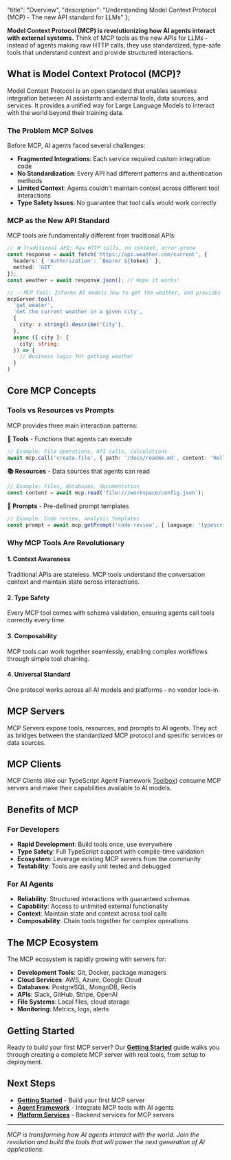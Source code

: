   "title": "Overview",
  "description": "Understanding Model Context Protocol (MCP) - The new API standard for LLMs"
};

**Model Context Protocol (MCP) is revolutionizing how AI agents interact with external systems.** Think of MCP tools as the new APIs for LLMs - instead of agents making raw HTTP calls, they use standardized, type-safe tools that understand context and provide structured interactions.

## What is Model Context Protocol (MCP)?

Model Context Protocol is an open standard that enables seamless integration between AI assistants and external tools, data sources, and services. It provides a unified way for Large Language Models to interact with the world beyond their training data.

### The Problem MCP Solves

Before MCP, AI agents faced several challenges:

- **Fragmented Integrations**: Each service required custom integration code
- **No Standardization**: Every API had different patterns and authentication methods  
- **Limited Context**: Agents couldn't maintain context across different tool interactions
- **Type Safety Issues**: No guarantee that tool calls would work correctly

### MCP as the New API Standard

MCP tools are fundamentally different from traditional APIs:

```typescript
// ❌ Traditional API: Raw HTTP calls, no context, error-prone
const response = await fetch('https://api.weather.com/current', {
  headers: { 'Authorization': `Bearer ${token}` },
  method: 'GET'
});
const weather = await response.json(); // Hope it works!

// ✅ MCP Tool: Informs AI models how to get the weather, and provides logic to do so!
mcpServer.tool(
  'get_weater',
  'Get the current weather in a given city',
  {
    city: z.string().describe('City'),
  },       
  async ({ city }: { 
    city: string; 
  }) => {
    // Business logic for getting weather
  }
)
```

## Core MCP Concepts

### Tools vs Resources vs Prompts

MCP provides three main interaction patterns:

**🔧 Tools** - Functions that agents can execute
```typescript
// Example: File operations, API calls, calculations
await mcp.call('create-file', { path: '/docs/readme.md', content: 'Hello World' });
```

**📚 Resources** - Data sources that agents can read
```typescript  
// Example: Files, databases, documentation
const content = await mcp.read('file:///workspace/config.json');
```

**💭 Prompts** - Pre-defined prompt templates
```typescript
// Example: Code review, analysis templates  
const prompt = await mcp.getPrompt('code-review', { language: 'typescript' });
```

### Why MCP Tools Are Revolutionary

#### 1. **Context Awareness**
Traditional APIs are stateless. MCP tools understand the conversation context and maintain state across interactions.

#### 2. **Type Safety**
Every MCP tool comes with schema validation, ensuring agents call tools correctly every time.

#### 3. **Composability**
MCP tools can work together seamlessly, enabling complex workflows through simple tool chaining.

#### 4. **Universal Standard**
One protocol works across all AI models and platforms - no vendor lock-in.

## MCP Servers
MCP Servers expose tools, resources, and prompts to AI agents. They act as bridges between the standardized MCP protocol and specific services or data sources.

## MCP Clients  
MCP Clients (like our TypeScript Agent Framework [Toolbox](/en/docs/developers/services/toolbox)) consume MCP servers and make their capabilities available to AI models.

## Benefits of MCP

### For Developers
- **Rapid Development**: Build tools once, use everywhere
- **Type Safety**: Full TypeScript support with compile-time validation
- **Ecosystem**: Leverage existing MCP servers from the community
- **Testability**: Tools are easily unit tested and debugged

### For AI Agents
- **Reliability**: Structured interactions with guaranteed schemas
- **Capability**: Access to unlimited external functionality  
- **Context**: Maintain state and context across tool calls
- **Composability**: Chain tools together for complex operations

## The MCP Ecosystem

The MCP ecosystem is rapidly growing with servers for:

- **Development Tools**: Git, Docker, package managers
- **Cloud Services**: AWS, Azure, Google Cloud
- **Databases**: PostgreSQL, MongoDB, Redis
- **APIs**: Slack, GitHub, Stripe, OpenAI
- **File Systems**: Local files, cloud storage
- **Monitoring**: Metrics, logs, alerts

## Getting Started

Ready to build your first MCP server? Our **[Getting Started](/en/developers/mcp-framework/getting-started)** guide walks you through creating a complete MCP server with real tools, from setup to deployment.

## Next Steps

- **[Getting Started](/en/developers/mcp-framework/getting-started)** - Build your first MCP server
- **[Agent Framework](/en/developers/agents-framework/overview)** - Integrate MCP tools with AI agents  
- **[Platform Services](/en/developers/platform/overview)** - Backend services for MCP servers

---

*MCP is transforming how AI agents interact with the world. Join the revolution and build the tools that will power the next generation of AI applications.* 
